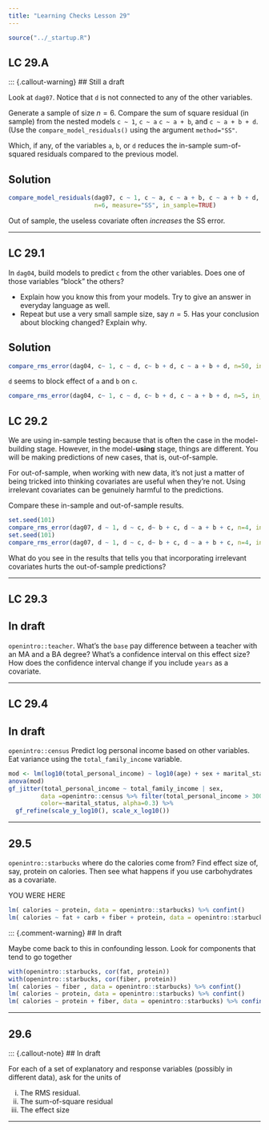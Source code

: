 ```yaml
---
title: "Learning Checks Lesson 29"
---
```


```r
source("../_startup.R")
```


## LC 29.A

::: {.callout-warning}
## Still a draft

Look at `dag07`. Notice that `d` is not connected to any of the other variables.

Generate a sample of size $n=6$. Compare the sum of square residual (in sample) from the nested  models `c ~ 1`, `c ~ a` `c ~ a + b`, and `c ~ a + b + d`. (Use the `compare_model_residuals()` using the argument `method="SS"`.

Which, if any, of the variables `a`, `b`, or `d` reduces the in-sample sum-of-squared residuals compared to the previous model.


::: {.callout-note}
## Solution

```r
compare_model_residuals(dag07, c ~ 1, c ~ a, c ~ a + b, c ~ a + b + d, 
                        n=6, measure="SS", in_sample=TRUE)
```
:::

Out of sample, the useless covariate often *increases* the SS error.

--------

## LC 29.1

In `dag04`, build models to predict `c` from the other variables. Does one of those variables "block" the others? 

- Explain how you know this from your models. Try to give an answer in everyday language as well.
- Repeat but use a very small sample size, say $n=5$. Has your conclusion about blocking changed? Explain why.

::: {.callout-note}
## Solution
```r
compare_rms_error(dag04, c~ 1, c ~ d, c~ b + d, c ~ a + b + d, n=50, in_sample = TRUE)
```

`d` seems to block effect of `a` and `b` on `c`.


```r
compare_rms_error(dag04, c~ 1, c ~ d, c~ b + d, c ~ a + b + d, n=5, in_sample = TRUE)
```
:::

## LC 29.2

We are using in-sample testing because that is often the case in the model-building stage. However, in the model-**using** stage, things are different. You will be making predictions of new cases, that is, out-of-sample.

For out-of-sample, when working with new data, it's not just a matter of being tricked into thinking covariates are useful when they're not. Using irrelevant covariates can be genuinely harmful to the predictions.

Compare these in-sample and out-of-sample results. 

```r
set.seed(101)
compare_rms_error(dag07, d ~ 1, d ~ c, d~ b + c, d ~ a + b + c, n=4, in_sample = TRUE)
set.seed(101)
compare_rms_error(dag07, d ~ 1, d ~ c, d~ b + c, d ~ a + b + c, n=4, in_sample = FALSE)
```

What do you see in the results that tells you that incorporating irrelevant covariates hurts the out-of-sample predictions?




--------

## LC 29.3

::: {.callout-warning}
## In draft

`openintro::teacher`. What's the `base` pay difference between a teacher with an MA and a BA degree? What's a confidence interval on this effect size? How does the confidence interval change if you include `years` as a covariate.
:::

--------

## LC 29.4

::: {.callout-warning}
## In draft

`openintro::census` Predict log personal income based on other variables. Eat variance using the `total_family_income` variable.

```r
mod <- lm(log10(total_personal_income) ~ log10(age) + sex + marital_status + log10(total_family_income), data = openintro::census %>% filter(total_personal_income > 0, total_family_income > 0))
anova(mod)
gf_jitter(total_personal_income ~ total_family_income | sex, 
         data =openintro::census %>% filter(total_personal_income > 3000),
         color=~marital_status, alpha=0.3) %>% 
  gf_refine(scale_y_log10(), scale_x_log10())
```


:::

--------

## 29.5

`openintro::starbucks`  where do the calories come from?  Find effect size of, say, protein on calories. Then see what happens if you use carbohydrates as a covariate.

YOU WERE HERE

```r
lm( calories ~ protein, data = openintro::starbucks) %>% confint()
lm( calories ~ fat + carb + fiber + protein, data = openintro::starbucks) %>% confint()
```

::: {.comment-warning}
## In draft

Maybe come back to this in confounding lesson. Look for components that tend to go together

```r
with(openintro::starbucks, cor(fat, protein))
with(openintro::starbucks, cor(fiber, protein))
lm( calories ~ fiber , data = openintro::starbucks) %>% confint()
lm( calories ~ protein, data = openintro::starbucks) %>% confint()
lm( calories ~ protein + fiber, data = openintro::starbucks) %>% confint()

```

--------

## 29.6

::: {.callout-note}
## In draft

For each of a set of explanatory and response variables (possibly in different data), ask for the units of 

i. The RMS residual.
ii. The sum-of-square residual
iii. The effect size

--------



